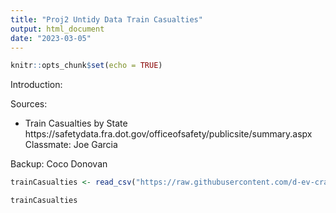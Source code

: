 ```yaml
---
title: "Proj2 Untidy Data Train Casualties"
output: html_document
date: "2023-03-05"
---
```


```r
knitr::opts_chunk$set(echo = TRUE)
```
Introduction:


Sources:

 - Train Casualties by State
 https://safetydata.fra.dot.gov/officeofsafety/publicsite/summary.aspx
Classmate: Joe Garcia


Backup: Coco Donovan


```r
trainCasualties <- read_csv("https://raw.githubusercontent.com/d-ev-craig/DATA607/main/Projects/Project2%20-%20Untidy%20Data/Train%20Casualties%20by%20State.csv")

trainCasualties
```

